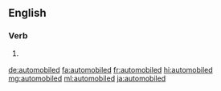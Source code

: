 ==English==

===Verb===
{{head|en|verb form}}

# {{context|dated|lang=en}} {{en-past of|automobile}}

[[de:automobiled]]
[[fa:automobiled]]
[[fr:automobiled]]
[[hi:automobiled]]
[[mg:automobiled]]
[[ml:automobiled]]
[[ja:automobiled]]